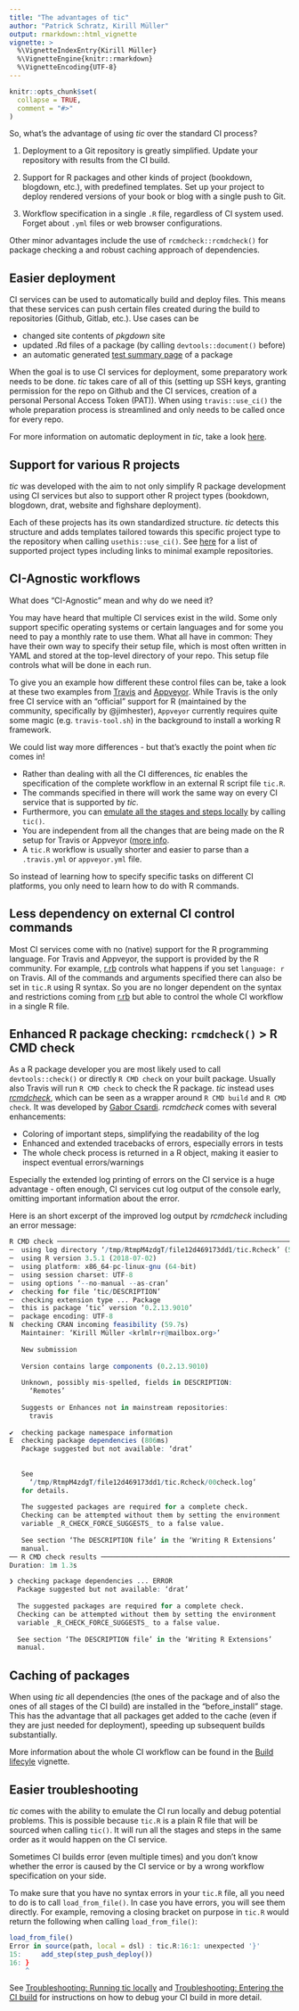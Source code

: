 ```yaml
---
title: "The advantages of tic"
author: "Patrick Schratz, Kirill Müller"
output: rmarkdown::html_vignette
vignette: >
  %\VignetteIndexEntry{Kirill Müller}
  %\VignetteEngine{knitr::rmarkdown}
  %\VignetteEncoding{UTF-8}
---
```


```r
knitr::opts_chunk$set(
  collapse = TRUE,
  comment = "#>"
)
```

So, what's the advantage of using *tic* over the standard CI process?

1. Deployment to a Git repository is greatly simplified. 
   Update your repository with results from the CI build.

1. Support for R packages and other kinds of project (bookdown, blogdown, etc.), with predefined templates. 
   Set up your project to deploy rendered versions of your book or blog with a single push to Git.

1. Workflow specification in a single `.R` file, regardless of CI system used.  
   Forget about `.yml` files or web browser configurations.
   
Other minor advantages include the use of `rcmdcheck::rcmdcheck()` for package checking a and robust caching approach of dependencies.

## Easier deployment

CI services can be used to automatically build and deploy files.
This means that these services can push certain files created during the build to repositories (Github, Gitlab, etc.).
Use cases can be

- changed site contents of _pkgdown_ site
- updated .Rd files of a package (by calling `devtools::document()` before)
- an automatic generated [test summary page](https://github.com/yonicd/covrpage) of a package 

When the goal is to use CI services for deployment, some preparatory work needs to be done.
*tic* takes care of all of this (setting up SSH keys, granting permission for the repo on Github and the CI services, creation of a personal Personal Access Token (PAT)).
When using `travis::use_ci()` the whole preparation process is streamlined and only needs to be called once for every repo.

For more information on automatic deployment in *tic*, take a look [here](deployment.html).

## Support for various R projects

*tic* was developed with the aim to not only simplify R package development using CI services but also to support other R project types (bookdown, blogdown, drat, website and fighshare deployment). 

Each of these projects has its own standardized structure. 
*tic* detects this structure and adds templates tailored towards this specific project type to the repository when calling `usethis::use_ci()`.
See [here](tic.html#example-projects) for a list of supported project types including links to minimal example repositories. 

## CI-Agnostic workflows

What does "CI-Agnostic" mean and why do we need it?

You may have heard that multiple CI services exist in the wild.
Some only support specific operating systems or certain languages and for some you need to pay a monthly rate to use them.
What all have in common: They have their own way to specify their setup file, which is most often written in YAML and stored at the top-level directory of your repo.
This setup file controls what will be done in each run.

To give you an example how different these control files can be, take a look at these two examples from [Travis](https://github.com/tidyverse/dplyr/blob/master/.travis.yml) and [Appveyor](https://github.com/tidyverse/dplyr/blob/master/appveyor.yml).
While Travis is the only free CI service with an "official" support for R (maintained by the community, specifically by @jimhester), `Appveyor` currently requires quite some magic (e.g. `travis-tool.sh`) in the background to install a working R framework. 

We could list way more differences - but that's exactly the point when *tic* comes in!

- Rather than dealing with all the CI differences, *tic* enables the specification of the complete workflow in an external R script file `tic.R`.
- The commands specified in there will work the same way on every CI service that is supported by *tic*.
- Furthermore, you can [emulate all the stages and steps locally](advantages.html#less-dependency-on-external-ci-control-commands) by calling `tic()`.
- You are independent from all the changes that are being made on the R setup for Travis or Appveyor ([more info]((advantages.html#less-dependency-on-external-ci-control-commands)).
- A `tic.R` workflow is usually shorter and easier to parse than a `.travis.yml` or `appveyor.yml` file.

So instead of learning how to specify specific tasks on different CI platforms, you only need to learn how to do with R commands.

## Less dependency on external CI control commands

Most CI services come with no (native) support for the R programming language.
For Travis and Appveyor, the support is provided by the R community.
For example, [r.rb](https://github.com/travis-ci/travis-build/blob/master/lib/travis/build/script/r.rb) controls what happens if you set `language: r` on Travis.
All of the commands and arguments specified there can also be set in `tic.R` using R syntax.
So you are no longer dependent on the syntax and restrictions coming from [r.rb](https://github.com/travis-ci/travis-build/blob/master/lib/travis/build/script/r.rb) but able to control the whole CI workflow in a single R file.

## Enhanced R package checking: `rcmdcheck()` > R CMD check

As a R package developer you are most likely used to call `devtools::check()` or directly `R CMD check` on your built package.
Usually also Travis will run `R CMD check` to check the R package.
*tic* instead uses  [*rcmdcheck*](https://github.com/r-lib/rcmdcheck), which can be seen as a wrapper around `R CMD build` and `R CMD check`.
It was developed by [Gabor Csardi](https://github.com/gaborcsardi).
*rcmdcheck* comes with several enhancements:

- Coloring of important steps, simplifying the readability of the log
- Enhanced and extended tracebacks of errors, especially errors in tests
- The whole check process is returned in a R object, making it easier to inspect eventual errors/warnings

Especially the extended log printing of errors on the CI service is a huge advantage - often enough, CI services cut log output of the console early, omitting important information about the error. 

Here is an short excerpt of the improved log output by *rcmdcheck* including an error message:

```r
R CMD check ──────────────────────────────────────────────────────────────────────────────────────────────────────────────────────────────────────────
─  using log directory ‘/tmp/RtmpM4zdgT/file12d469173dd1/tic.Rcheck’ (581ms)
─  using R version 3.5.1 (2018-07-02)
─  using platform: x86_64-pc-linux-gnu (64-bit)
─  using session charset: UTF-8
─  using options ‘--no-manual --as-cran’
✔  checking for file ‘tic/DESCRIPTION’
─  checking extension type ... Package
─  this is package ‘tic’ version ‘0.2.13.9010’
─  package encoding: UTF-8
N  checking CRAN incoming feasibility (59.7s)
   Maintainer: ‘Kirill Müller <krlmlr+r@mailbox.org>’
   
   New submission
   
   Version contains large components (0.2.13.9010)
   
   Unknown, possibly mis-spelled, fields in DESCRIPTION:
     ‘Remotes’
   
   Suggests or Enhances not in mainstream repositories:
     travis
   
✔  checking package namespace information
E  checking package dependencies (806ms)
   Package suggested but not available: ‘drat’
   
   
   See
     ‘/tmp/RtmpM4zdgT/file12d469173dd1/tic.Rcheck/00check.log’
   for details.
   
   The suggested packages are required for a complete check.
   Checking can be attempted without them by setting the environment
   variable _R_CHECK_FORCE_SUGGESTS_ to a false value.
   
   See section ‘The DESCRIPTION file’ in the ‘Writing R Extensions’
   manual.
── R CMD check results ───────────────────────────────────────────────────────────────────────────────────────────────────────────── tic 0.2.13.9010 ────
Duration: 1m 1.3s

❯ checking package dependencies ... ERROR
  Package suggested but not available: ‘drat’
  
  The suggested packages are required for a complete check.
  Checking can be attempted without them by setting the environment
  variable _R_CHECK_FORCE_SUGGESTS_ to a false value.
  
  See section ‘The DESCRIPTION file’ in the ‘Writing R Extensions’
  manual.
```

## Caching of packages

When using *tic* all dependencies (the ones of the package and of also the ones of all stages of the CI build) are installed in the "before_install" stage. 
This has the advantage that all packages get added to the cache (even if they are just needed for deployment), speeding up subsequent builds substantially.

More information about the whole CI workflow can be found in the [Build lifecyle](build-lifecycle.html) vignette.

## Easier troubleshooting

*tic* comes with the ability to emulate the CI run locally and debug potential problems. 
This is possible because `tic.R` is a plain R file that will be sourced when calling `tic()`.
It will run all the stages and steps in the same order as it would happen on the CI service.

Sometimes CI builds error (even multiple times) and you don't know whether the error is caused by the CI service or by a wrong workflow specification on your side.

To make sure that you have no syntax errors in your `tic.R` file, all you need to do is to call `load_from_file()`.
In case you have errors, you will see them directly.
For example, removing a closing bracket on purpose in `tic.R` would return the following when calling `load_from_file()`:

```r
load_from_file()
Error in source(path, local = dsl) : tic.R:16:1: unexpected '}'
15:     add_step(step_push_deploy())
16: }
    ^
```

See [Troubleshooting: Running tic locally](advanced#troubleshooting-running-tic-locally) and [Troubleshooting: Entering the CI build](advanced#troubleshooting-entering-the-cI-build) for instructions on how to debug your CI build in more detail.
